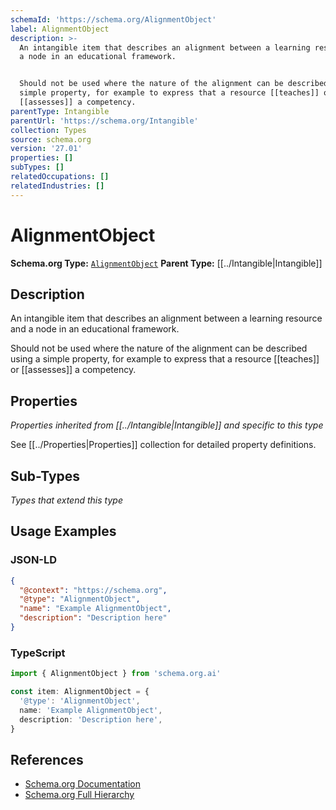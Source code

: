 ```yaml
---
schemaId: 'https://schema.org/AlignmentObject'
label: AlignmentObject
description: >-
  An intangible item that describes an alignment between a learning resource and
  a node in an educational framework.


  Should not be used where the nature of the alignment can be described using a
  simple property, for example to express that a resource [[teaches]] or
  [[assesses]] a competency.
parentType: Intangible
parentUrl: 'https://schema.org/Intangible'
collection: Types
source: schema.org
version: '27.01'
properties: []
subTypes: []
relatedOccupations: []
relatedIndustries: []
---
```

# AlignmentObject

**Schema.org Type:** [`AlignmentObject`](https://schema.org/AlignmentObject)
**Parent Type:** [[../Intangible|Intangible]]

## Description

An intangible item that describes an alignment between a learning resource and a node in an educational framework.

Should not be used where the nature of the alignment can be described using a simple property, for example to express that a resource [[teaches]] or [[assesses]] a competency.

## Properties

*Properties inherited from [[../Intangible|Intangible]] and specific to this type*

See [[../Properties|Properties]] collection for detailed property definitions.

## Sub-Types

*Types that extend this type*

## Usage Examples

### JSON-LD

```json
{
  "@context": "https://schema.org",
  "@type": "AlignmentObject",
  "name": "Example AlignmentObject",
  "description": "Description here"
}
```

### TypeScript

```typescript
import { AlignmentObject } from 'schema.org.ai'

const item: AlignmentObject = {
  '@type': 'AlignmentObject',
  name: 'Example AlignmentObject',
  description: 'Description here',
}
```

## References

- [Schema.org Documentation](https://schema.org/AlignmentObject)
- [Schema.org Full Hierarchy](https://schema.org/docs/full.html)
